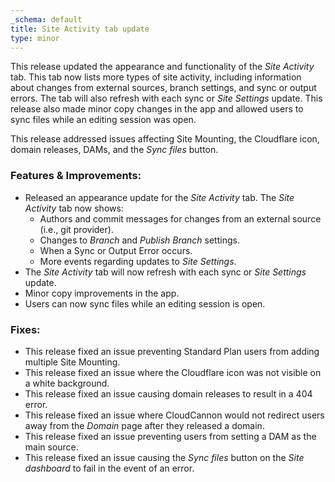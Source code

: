 ```yaml
---
_schema: default
title: Site Activity tab update
type: minor
---
```

This release updated the appearance and functionality of the *Site Activity* tab. This tab now lists more types of site activity, including information about changes from external sources, branch settings, and sync or output errors. The tab will also refresh with each sync or *Site Settings* update. This release also made minor copy changes in the app and allowed users to sync files while an editing session was open.

This release addressed issues affecting Site Mounting, the Cloudflare icon, domain releases, DAMs, and the *Sync files* button.

### Features & Improvements:

* Released an appearance update for the *Site Activity* tab. The *Site Activity* tab now shows:
  * Authors and commit messages for changes from an external source (i.e., git provider).
  * Changes to *Branch* and *Publish Branch* settings.
  * When a Sync or Output Error occurs.
  * More events regarding updates to *Site Settings*.
* The *Site Activity* tab will now refresh with each sync or *Site Settings* update.
* Minor copy improvements in the app.
* Users can now sync files while an editing session is open.

### Fixes:

* This release fixed an issue preventing Standard Plan users from adding multiple Site Mounting.
* This release fixed an issue where the Cloudflare icon was not visible on a white background.
* This release fixed an issue causing domain releases to result in a 404 error.
* This release fixed an issue where CloudCannon would not redirect users away from the *Domain* page after they released a domain.
* This release fixed an issue preventing users from setting a DAM as the main source.
* This release fixed an issue causing the *Sync files* button on the *Site dashboard* to fail in the event of an error.